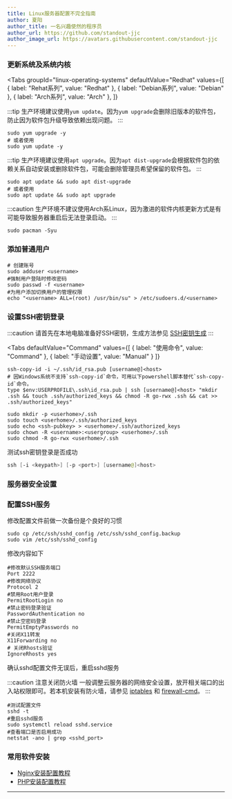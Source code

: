 ```yaml
---
title: Linux服务器配置不完全指南
author: 夏阳
author_title: 一名兴趣使然的程序员
author_url: https://github.com/standout-jjc
author_image_url: https://avatars.githubusercontent.com/standout-jjc
---
```



<TOCInline toc={toc} />

### 更新系统及系统内核

<Tabs
  groupId="linux-operating-systems"
  defaultValue="Redhat"
  values={[
    { label: "Rehat系列", value: "Redhat" },
    { label: "Debian系列", value: "Debian" },
    { label: "Arch系列", value: "Arch" },
  ]}
>
<TabItem value="Redhat">

:::tip
生产环境建议使用`yum update`。因为`yum upgrade`会删除旧版本的软件包，防止因为软件包升级导致依赖出现问题。
:::

```shell title="远程终端"
sudo yum upgrade -y 
# 或者使用
sudo yum update -y 
```

</TabItem>
<TabItem value="Debian">

:::tip
生产环境建议使用`apt upgrade`。因为`apt dist-upgrade`会根据软件包的依赖关系自动安装或删除软件包，可能会删除管理员希望保留的软件包。
:::

```shell title="远程终端"
sudo apt update && sudo apt dist-upgrade
# 或者使用
sudo apt update && sudo apt upgrade
```

</TabItem>
<TabItem value="Arch">

:::caution
生产环境不建议使用Arch系Linux，因为激进的软件内核更新方式是有可能导致服务器重启后无法登录启动。
:::

```shell title="远程终端"
sudo pacman -Syu
```

</TabItem>
</Tabs>

### 添加普通用户

```shell title="remote terminal"
# 创建账号
sudo adduser <username>
#强制用户登陆时修改密码
sudo passwd -f <username>
#为用户添加切换用户的管理权限
echo "<username> ALL=(root) /usr/bin/su" > /etc/sudoers.d/<username>
```

### 设置SSH密钥登录

:::caution
请首先在本地电脑准备好SSH密钥，生成方法参见 [SSH密钥生成](https://docs.github.com/en/github/authenticating-to-github/connecting-to-github-with-ssh)
:::

<Tabs
  defaultValue="Command"
  values={[
    { label: "使用命令", value: "Command" },
    { label: "手动设置", value: "Manual" }
  ]}
>
<TabItem value="Command">

```shell title="本地终端"
ssh-copy-id -i ~/.ssh/id_rsa.pub [username@]<host>
# 因Windows系统不支持`ssh-copy-id`命令，可用以下powershell脚本替代`ssh-copy-id`命令。
type $env:USERPROFILE\.ssh\id_rsa.pub | ssh [username@]<host> "mkdir .ssh && touch .ssh/authorized_keys && chmod -R go-rwx .ssh && cat >> .ssh/authorized_keys"
```

</TabItem>
<TabItem value="Manual">

```shell title="远程终端"
sudo mkdir -p <userhome>/.ssh
sudo touch <userhome>/.ssh/authorized_keys
sudo echo <ssh-pubkey> > <userhome>/.ssh/authorized_keys
sudo chown -R <username>:<usergroup> <userhome>/.ssh
sudo chmod -R go-rwx <userhome>/.ssh 
```

</TabItem>
</Tabs>

测试ssh密钥登录是否成功
```powershell title="本地终端"
ssh [-i <keypath>] [-p <port>] [username@]<host>
```

### 服务器安全设置

### 配置SSH服务

修改配置文件前做一次备份是个良好的习惯

```shell
sudo cp /etc/ssh/sshd_config /etc/ssh/sshd_config.backup
sudo vim /etc/ssh/sshd_config
```

修改内容如下

```vim title="vim /etc/ssh/sshd_config"
#修改默认SSH服务端口
Port 2222 
#修改网络协议 
Protocol 2
#禁用Root用户登录
PermitRootLogin no
#禁止密码登录验证
PasswordAuthentication no
#禁止空密码登录
PermitEmptyPasswords no
#关闭X11转发
X11Forwarding no
# 关闭Rhosts验证
IgnoreRhosts yes
```

确认sshd配置文件无误后，重启sshd服务

:::caution 注意关闭防火墙
一般调整云服务器的网络安全设置，放开相关端口的出入站权限即可。若本机安装有防火墙，请参见 [iptables](https://linux.die.net/man/8/iptables) 和 [firewall-cmd](https://firewalld.org/documentation/man-pages/firewall-cmd.html)。
:::

```shell
#测试配置文件
sshd -t
#重启sshd服务
sudo systemctl reload sshd.service 
#查看端口是否启用成功
netstat -ano | grep <sshd_port>
```

### 常用软件安装

- [Nginx安装配置教程](./nginx_configuration.mdx)
- [PHP安装配置教程](./php_configuration.mdx)

* * *
